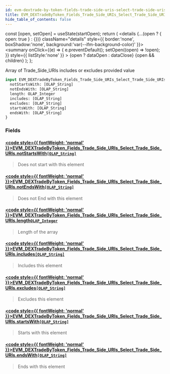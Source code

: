 ```yaml
---
id: evm-dextrade-by-token-fields-trade-side-uris-select-trade-side-uris
title: EVM_DEXTradeByToken_Fields_Trade_Side_URIs_Select_Trade_Side_URIs
hide_table_of_contents: false
---
```







  const [open, setOpen] = useState(startOpen);
  return (
    <details {...(open ? { open: true } : {})} className="details" style={{ border:'none', boxShadow:'none', background:'var(--ifm-background-color)' }}>
      <summary
        onClick={(e) => {
          e.preventDefault();
          setOpen((open) => !open);
        }}
        style={{ listStyle:'none' }}
      >
      {open ? dataOpen : dataClose}
      </summary>
      {open && children}
    </details>
  );
};








Array of Trade_Side_URIs includes or excludes provided value


```graphql
input EVM_DEXTradeByToken_Fields_Trade_Side_URIs_Select_Trade_Side_URIs {
  notStartsWith: [OLAP_String]
  notEndsWith: [OLAP_String]
  length: OLAP_Integer
  includes: [OLAP_String]
  excludes: [OLAP_String]
  startsWith: [OLAP_String]
  endsWith: [OLAP_String]
}
```




### Fields

#### [<code style={{ fontWeight: 'normal' }}>EVM_DEXTradeByToken_Fields_Trade_Side_URIs_Select_Trade_Side_URIs.<b>notStartsWith</b></code>](#)<Bullet />[`[OLAP_String]`](/docs/graphql-reference/inputs/olap-string) <Badge class="badge badge--secondary" text="list"/> <Badge class="badge badge--secondary" text="input"/> 
> 
> 
> Does not start with this element
> 

#### [<code style={{ fontWeight: 'normal' }}>EVM_DEXTradeByToken_Fields_Trade_Side_URIs_Select_Trade_Side_URIs.<b>notEndsWith</b></code>](#)<Bullet />[`[OLAP_String]`](/docs/graphql-reference/inputs/olap-string) <Badge class="badge badge--secondary" text="list"/> <Badge class="badge badge--secondary" text="input"/> 
> 
> 
> Does not End with this element
> 

#### [<code style={{ fontWeight: 'normal' }}>EVM_DEXTradeByToken_Fields_Trade_Side_URIs_Select_Trade_Side_URIs.<b>length</b></code>](#)<Bullet />[`OLAP_Integer`](/docs/graphql-reference/inputs/olap-integer) <Badge class="badge badge--secondary" text="input"/> 
> 
> 
> Length of the array
> 

#### [<code style={{ fontWeight: 'normal' }}>EVM_DEXTradeByToken_Fields_Trade_Side_URIs_Select_Trade_Side_URIs.<b>includes</b></code>](#)<Bullet />[`[OLAP_String]`](/docs/graphql-reference/inputs/olap-string) <Badge class="badge badge--secondary" text="list"/> <Badge class="badge badge--secondary" text="input"/> 
> 
> 
> Includes this element
> 

#### [<code style={{ fontWeight: 'normal' }}>EVM_DEXTradeByToken_Fields_Trade_Side_URIs_Select_Trade_Side_URIs.<b>excludes</b></code>](#)<Bullet />[`[OLAP_String]`](/docs/graphql-reference/inputs/olap-string) <Badge class="badge badge--secondary" text="list"/> <Badge class="badge badge--secondary" text="input"/> 
> 
> 
> Excludes this element
> 

#### [<code style={{ fontWeight: 'normal' }}>EVM_DEXTradeByToken_Fields_Trade_Side_URIs_Select_Trade_Side_URIs.<b>startsWith</b></code>](#)<Bullet />[`[OLAP_String]`](/docs/graphql-reference/inputs/olap-string) <Badge class="badge badge--secondary" text="list"/> <Badge class="badge badge--secondary" text="input"/> 
> 
> 
> Starts with this element
> 

#### [<code style={{ fontWeight: 'normal' }}>EVM_DEXTradeByToken_Fields_Trade_Side_URIs_Select_Trade_Side_URIs.<b>endsWith</b></code>](#)<Bullet />[`[OLAP_String]`](/docs/graphql-reference/inputs/olap-string) <Badge class="badge badge--secondary" text="list"/> <Badge class="badge badge--secondary" text="input"/> 
> 
> 
> Ends with this element
> 



